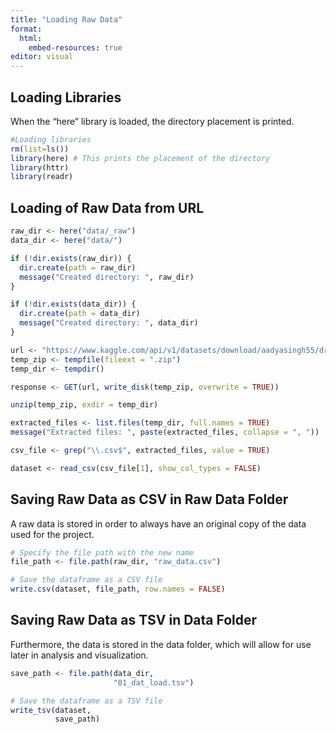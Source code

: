 ```yaml
---
title: "Loading Raw Data"
format: 
  html:
    embed-resources: true
editor: visual
---
```


## Loading Libraries

When the "here" library is loaded, the directory placement is printed.

```r
#Loading libraries
rm(list=ls())
library(here) # This prints the placement of the directory
library(httr)
library(readr)
```

## Loading of Raw Data from URL

```r

raw_dir <- here("data/_raw")
data_dir <- here("data/")

if (!dir.exists(raw_dir)) {
  dir.create(path = raw_dir)
  message("Created directory: ", raw_dir)
}

if (!dir.exists(data_dir)) {
  dir.create(path = data_dir)
  message("Created directory: ", data_dir)
}

url <- "https://www.kaggle.com/api/v1/datasets/download/aadyasingh55/drug-dataset"
temp_zip <- tempfile(fileext = ".zip")   
temp_dir <- tempdir()  

response <- GET(url, write_disk(temp_zip, overwrite = TRUE))

unzip(temp_zip, exdir = temp_dir)

extracted_files <- list.files(temp_dir, full.names = TRUE)
message("Extracted files: ", paste(extracted_files, collapse = ", "))

csv_file <- grep("\\.csv$", extracted_files, value = TRUE)

dataset <- read_csv(csv_file[1], show_col_types = FALSE)

```

## Saving Raw Data as CSV in Raw Data Folder

A raw data is stored in order to always have an original copy of the data used for the project.

```r
# Specify the file path with the new name
file_path <- file.path(raw_dir, "raw_data.csv")

# Save the dataframe as a CSV file
write.csv(dataset, file_path, row.names = FALSE)
```

## Saving Raw Data as TSV in Data Folder

Furthermore, the data is stored in the data folder, which will allow for use later in analysis and visualization.

```r

save_path <- file.path(data_dir, 
                       "01_dat_load.tsv")

# Save the dataframe as a TSV file
write_tsv(dataset, 
          save_path)

```
